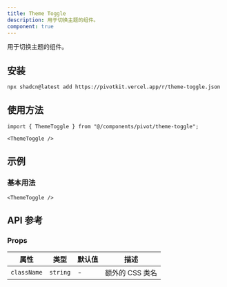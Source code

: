 ```yaml
---
title: Theme Toggle
description: 用于切换主题的组件。
component: true
---
```


用于切换主题的组件。

<ComponentPreview name="theme-toggle-demo" />

## 安装

```bash
npx shadcn@latest add https://pivotkit.vercel.app/r/theme-toggle.json
```

## 使用方法

```tsx
import { ThemeToggle } from "@/components/pivot/theme-toggle";
```

```tsx
<ThemeToggle />
```

## 示例

### 基本用法

```tsx
<ThemeToggle />
```

## API 参考

### Props

| 属性        | 类型     | 默认值 | 描述            |
| ----------- | -------- | ------ | --------------- |
| `className` | `string` | -      | 额外的 CSS 类名 |
